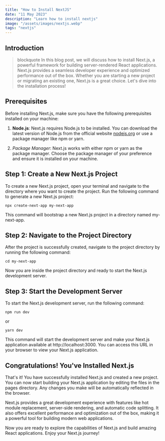 ```yaml
---
title: "How to Install NextJS"
date: "11 May 2023"
description: "Learn how to install nextjs"
image: "/assets/images/nextjs.webp"
tags: "nextjs"
---
```


## Introduction

> blockquote
> In this blog post, we will discuss how to install Next.js, a powerful framework for building server-rendered React applications. Next.js provides a seamless developer experience and optimized performance out of the box. Whether you are starting a new project or migrating an existing one, Next.js is a great choice. Let's dive into the installation process!

## Prerequisites

Before installing Next.js, make sure you have the following prerequisites installed on your machine:

1. **Node.js**: Next.js requires Node.js to be installed. You can download the latest version of Node.js from the official website [nodejs.org](https://nodejs.org) or use a package manager like npm or yarn.

2. _Package Manager_: Next.js works with either npm or yarn as the package manager. Choose the package manager of your preference and ensure it is installed on your machine.

## Step 1: Create a New Next.js Project

To create a new Next.js project, open your terminal and navigate to the directory where you want to create the project. Run the following command to generate a new Next.js project:

```terminal
npx create-next-app my-next-app
```

This command will bootstrap a new Next.js project in a directory named my-next-app.

## Step 2: Navigate to the Project Directory

After the project is successfully created, navigate to the project directory by running the following command:

```terminal
cd my-next-app
```

Now you are inside the project directory and ready to start the Next.js development server.

## Step 3: Start the Development Server

To start the Next.js development server, run the following command:

```terminal
npm run dev
```

or

```terminal
yarn dev
```

This command will start the development server and make your Next.js application available at http://localhost:3000. You can access this URL in your browser to view your Next.js application.

## Congratulations! You've Installed Next.js

That's it! You have successfully installed Next.js and created a new project. You can now start building your Next.js application by editing the files in the pages directory. Any changes you make will be automatically reflected in the browser.

Next.js provides a great development experience with features like hot module replacement, server-side rendering, and automatic code splitting. It also offers excellent performance and optimization out of the box, making it a powerful tool for building modern web applications.

Now you are ready to explore the capabilities of Next.js and build amazing React applications. Enjoy your Next.js journey!
